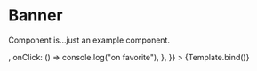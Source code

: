 


<Meta title="Components/Banner" Banner={Banner} />

# Banner

Component is...just an example component.

<Canvas>
  <Story
    name="Overview"
    args={{
      heading: "Nasi podopieczni czekają na Twoje wsparcie! Chcesz nam pomóc? Zajrzyj",
      link: {
        text: "Tutaj",
        href: "https://google.com",
      },
      button: {
        icon: <svg width="9" height="6" viewBox="0 0 9 6" fill="none" xmlns="http://www.w3.org/2000/svg">
        <path d="M7.81039 1.34473L4.50004 4.65507L1.1897 1.34473" stroke="#C1121F" stroke-width="1.10345" stroke-miterlimit="10" stroke-linecap="round" stroke-linejoin="round"/>
      </svg>,
        onClick: () => console.log("on favorite"),
      },
    }}
  >
    {Template.bind()}
  </Story>
</Canvas>

<ArgsTable />


